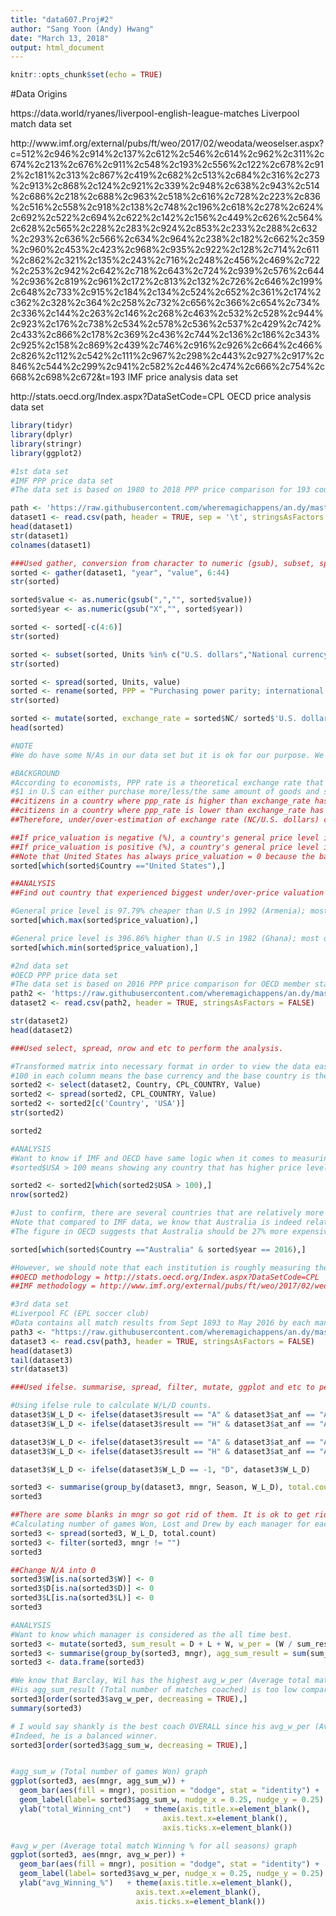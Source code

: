 ---
title: "data607.Proj#2"
author: "Sang Yoon (Andy) Hwang"
date: "March 13, 2018"
output: html_document
---

```{r setup, include=FALSE}
knitr::opts_chunk$set(echo = TRUE)
```

#Data Origins

https://data.world/ryanes/liverpool-english-league-matches
Liverpool match data set

http://www.imf.org/external/pubs/ft/weo/2017/02/weodata/weoselser.aspx?c=512%2c946%2c914%2c137%2c612%2c546%2c614%2c962%2c311%2c674%2c213%2c676%2c911%2c548%2c193%2c556%2c122%2c678%2c912%2c181%2c313%2c867%2c419%2c682%2c513%2c684%2c316%2c273%2c913%2c868%2c124%2c921%2c339%2c948%2c638%2c943%2c514%2c686%2c218%2c688%2c963%2c518%2c616%2c728%2c223%2c836%2c516%2c558%2c918%2c138%2c748%2c196%2c618%2c278%2c624%2c692%2c522%2c694%2c622%2c142%2c156%2c449%2c626%2c564%2c628%2c565%2c228%2c283%2c924%2c853%2c233%2c288%2c632%2c293%2c636%2c566%2c634%2c964%2c238%2c182%2c662%2c359%2c960%2c453%2c423%2c968%2c935%2c922%2c128%2c714%2c611%2c862%2c321%2c135%2c243%2c716%2c248%2c456%2c469%2c722%2c253%2c942%2c642%2c718%2c643%2c724%2c939%2c576%2c644%2c936%2c819%2c961%2c172%2c813%2c132%2c726%2c646%2c199%2c648%2c733%2c915%2c184%2c134%2c524%2c652%2c361%2c174%2c362%2c328%2c364%2c258%2c732%2c656%2c366%2c654%2c734%2c336%2c144%2c263%2c146%2c268%2c463%2c532%2c528%2c944%2c923%2c176%2c738%2c534%2c578%2c536%2c537%2c429%2c742%2c433%2c866%2c178%2c369%2c436%2c744%2c136%2c186%2c343%2c925%2c158%2c869%2c439%2c746%2c916%2c926%2c664%2c466%2c826%2c112%2c542%2c111%2c967%2c298%2c443%2c927%2c917%2c846%2c544%2c299%2c941%2c582%2c446%2c474%2c666%2c754%2c668%2c698%2c672&t=193
IMF price analysis data set

http://stats.oecd.org/Index.aspx?DataSetCode=CPL
OECD price analysis data set

```{r library, include=FALSE}
library(tidyr)
library(dplyr)
library(stringr)
library(ggplot2)
```

```{r q1}
#1st data set
#IMF PPP price data set
#The data set is based on 1980 to 2018 PPP price comparison for 193 countries.

path <- 'https://raw.githubusercontent.com/wheremagichappens/an.dy/master/DATA607/Project2/IMF.txt'
dataset1 <- read.csv(path, header = TRUE, sep = '\t', stringsAsFactors = FALSE)
head(dataset1)
str(dataset1)
colnames(dataset1)

###Used gather, conversion from character to numeric (gsub), subset, spread, rename, mutate and etc to perform the analysis.
sorted <- gather(dataset1, "year", "value", 6:44)
str(sorted)

sorted$value <- as.numeric(gsub(",","", sorted$value))
sorted$year <- as.numeric(gsub("X","", sorted$year))

sorted <- sorted[-c(4:6)]
str(sorted)

sorted <- subset(sorted, Units %in% c("U.S. dollars","National currency", "Purchasing power parity; international dollars"))
str(sorted)

sorted <- spread(sorted, Units, value)
sorted <- rename(sorted, PPP = "Purchasing power parity; international dollars", NC = "National currency")
str(sorted)

sorted <- mutate(sorted, exchange_rate = sorted$NC/ sorted$'U.S. dollars' , ppp_rate = sorted$NC/sorted$PPP, price_valuation = ( (exchange_rate - ppp_rate) / exchange_rate ) * 100)
head(sorted)

#NOTE
#We do have some N/As in our data set but it is ok for our purpose. We can leave them as they are.

#BACKGROUND
#According to economists, PPP rate is a theoretical exchange rate that measures the price difference between a country and United States.
#$1 in U.S can either purchase more/less/the same amount of goods and services in other country. (citation: http://www.oecd.org/sdd/prices-ppp/purchasingpowerparities-frequentlyaskedquestionsfaqs.htm)
##citizens in a country where ppp_rate is higher than exchange_rate has lower purchasing power in their country than in U.S for the same $1 spent; negative price_valuation
##citizens in a country where ppp_rate is lower than exchange_rate has higher purchasing power in their country than in U.S for the same $1 spent; positive price_valuation
##Therefore, under/over-estimation of exchange rate (NC/U.S. dollars) can roughly estimate the price level difference accross the countries.

##If price_valuation is negative (%), a country's general price level is higher (%) than United States.
##If price_valuation is positive (%), a country's general price level is lower (%) than United States.
##Note that United States has always price_valuation = 0 because the base comparision always will be U.S to other countries.
sorted[which(sorted$Country =="United States"),]

##ANALYSIS
##Find out country that experienced biggest under/over-price valuation

#General price level is 97.79% cheaper than U.S in 1992 (Armenia); most under-priced country against U.S
sorted[which.max(sorted$price_valuation),]

#General price level is 396.86% higher than U.S in 1982 (Ghana); most over-priced country against U.S
sorted[which.min(sorted$price_valuation),]
```

```{r q2}
#2nd data set
#OECD PPP price data set
#The data set is based on 2016 PPP price comparison for OECD member states.
path2 <- 'https://raw.githubusercontent.com/wheremagichappens/an.dy/master/DATA607/Project2/OECD.csv'
dataset2 <- read.csv(path2, header = TRUE, stringsAsFactors = FALSE)

str(dataset2)
head(dataset2)

###Used select, spread, nrow and etc to perform the analysis.

#Transformed matrix into necessary format in order to view the data easily. I want to compare how much each country is under/over-priced against U.S.
#100 in each column means the base currency and the base country is the same. (Country = USA, USA = 100 means Country being compared to USA is USA, thus price level is the same)
sorted2 <- select(dataset2, Country, CPL_COUNTRY, Value)
sorted2 <- spread(sorted2, CPL_COUNTRY, Value)
sorted2 <- sorted2[c('Country', 'USA')]
str(sorted2)

sorted2

#ANALYSIS
#Want to know if IMF and OECD have same logic when it comes to measuring relative price difference comparing U.S to other countries.
#sorted$USA > 100 means showing any country that has higher price level than U.S.

sorted2 <- sorted2[which(sorted2$USA > 100),]
nrow(sorted2)

#Just to confirm, there are several countries that are relatively more expensive than U.S, 17 countries.
#Note that compared to IMF data, we know that Australia is indeed relatively more expensive than U.S in 2016 (6.2% more expensive)
#The figure in OECD suggests that Australia should be 27% more expensive than U.S, (National Currency per U.S $), in 2016. Obviously, there is a difference as each institution uses different baskets of goods when it comes calculating price difference.

sorted[which(sorted$Country =="Australia" & sorted$year == 2016),]

#However, we should note that each institution is roughly measuring the relative price difference between U.S and other countries fairly well. Which institution is more accurate? OECD Vs IMF? It depends on how you look at it.
##OECD methodology = http://stats.oecd.org/Index.aspx?DataSetCode=CPL
##IMF methodology = http://www.imf.org/external/pubs/ft/weo/2017/02/weodata/weoselser.aspx?c=512%2c946%2c914%2c137%2c612%2c546%2c614%2c962%2c311%2c674%2c213%2c676%2c911%2c548%2c193%2c556%2c122%2c678%2c912%2c181%2c313%2c867%2c419%2c682%2c513%2c684%2c316%2c273%2c913%2c868%2c124%2c921%2c339%2c948%2c638%2c943%2c514%2c686%2c218%2c688%2c963%2c518%2c616%2c728%2c223%2c836%2c516%2c558%2c918%2c138%2c748%2c196%2c618%2c278%2c624%2c692%2c522%2c694%2c622%2c142%2c156%2c449%2c626%2c564%2c628%2c565%2c228%2c283%2c924%2c853%2c233%2c288%2c632%2c293%2c636%2c566%2c634%2c964%2c238%2c182%2c662%2c359%2c960%2c453%2c423%2c968%2c935%2c922%2c128%2c714%2c611%2c862%2c321%2c135%2c243%2c716%2c248%2c456%2c469%2c722%2c253%2c942%2c642%2c718%2c643%2c724%2c939%2c576%2c644%2c936%2c819%2c961%2c172%2c813%2c132%2c726%2c646%2c199%2c648%2c733%2c915%2c184%2c134%2c524%2c652%2c361%2c174%2c362%2c328%2c364%2c258%2c732%2c656%2c366%2c654%2c734%2c336%2c144%2c263%2c146%2c268%2c463%2c532%2c528%2c944%2c923%2c176%2c738%2c534%2c578%2c536%2c537%2c429%2c742%2c433%2c866%2c178%2c369%2c436%2c744%2c136%2c186%2c343%2c925%2c158%2c869%2c439%2c746%2c916%2c926%2c664%2c466%2c826%2c112%2c542%2c111%2c967%2c298%2c443%2c927%2c917%2c846%2c544%2c299%2c941%2c582%2c446%2c474%2c666%2c754%2c668%2c698%2c672&t=193
```

```{r q3}
#3rd data set
#Liverpool FC (EPL soccer club)
#Data contains all match results from Sept 1893 to May 2016 by each manager.
path3 <- "https://raw.githubusercontent.com/wheremagichappens/an.dy/master/DATA607/Project2/lfc_manager_games.csv"
dataset3 <- read.csv(path3, header = TRUE, stringsAsFactors = FALSE)
head(dataset3)
tail(dataset3)
str(dataset3)

###Used ifelse. summarise, spread, filter, mutate, ggplot and etc to perform analysis.

#Using ifelse rule to calculate W/L/D counts.
dataset3$W_L_D <- ifelse(dataset3$result == "A" & dataset3$at_anf == "Away", "W", -1)
dataset3$W_L_D <- ifelse(dataset3$result == "H" & dataset3$at_anf == "Anfield", "W", dataset3$W_L_D)

dataset3$W_L_D <- ifelse(dataset3$result == "A" & dataset3$at_anf == "Anfield", "L", dataset3$W_L_D)
dataset3$W_L_D <- ifelse(dataset3$result == "H" & dataset3$at_anf == "Away", "L", dataset3$W_L_D)

dataset3$W_L_D <- ifelse(dataset3$W_L_D == -1, "D", dataset3$W_L_D)

sorted3 <- summarise(group_by(dataset3, mngr, Season, W_L_D), total.count = n() )
sorted3

##There are some blanks in mngr so got rid of them. It is ok to get rid of them since those blank managers are very old ones and we won't consider them seriously.
#Calculating number of games Won, Lost and Drew by each manager for each season.
sorted3 <- spread(sorted3, W_L_D, total.count)
sorted3 <- filter(sorted3, mngr != "")
sorted3

##Change N/A into 0
sorted3$W[is.na(sorted3$W)] <- 0
sorted3$D[is.na(sorted3$D)] <- 0
sorted3$L[is.na(sorted3$L)] <- 0
sorted3

#ANALYSIS
#Want to know which manager is considered as the all time best.
sorted3 <- mutate(sorted3, sum_result = D + L + W, w_per = (W / sum_result) * 100)
sorted3 <- summarise(group_by(sorted3, mngr), agg_sum_result = sum(sum_result), agg_sum_w = sum(W), avg_w_per = round((sum(W) / sum(sum_result) ) * 100,0) )
sorted3 <- data.frame(sorted3)

#We know that Barclay, Wil has the highest avg_w_per (Average total match Winning % for all seasons) but we cannot say he is the best coach in Liverpool.
#His agg_sum_result (Total number of matches coached) is too low compared to Benatez, Dalglish, Paisley, Shankly and etc. 
sorted3[order(sorted3$avg_w_per, decreasing = TRUE),]
summary(sorted3)

# I would say shankly is the best coach OVERALL since his avg_w_per (Average total match Winning % for all seasons) is 6th highest when agg_sum_w (Total number of games Won) is the highest among all.
#Indeed, he is a balanced winner.
sorted3[order(sorted3$agg_sum_w, decreasing = TRUE),]


#agg_sum_w (Total number of games Won) graph
ggplot(sorted3, aes(mngr, agg_sum_w)) + 
  geom_bar(aes(fill = mngr), position = "dodge", stat = "identity") + 
  geom_label(label= sorted3$agg_sum_w, nudge_x = 0.25, nudge_y = 0.25) +
  ylab("total_Winning_cnt")   + theme(axis.title.x=element_blank(),
                                  axis.text.x=element_blank(),
                                  axis.ticks.x=element_blank())

#avg_w_per (Average total match Winning % for all seasons) graph
ggplot(sorted3, aes(mngr, avg_w_per)) + 
  geom_bar(aes(fill = mngr), position = "dodge", stat = "identity") + 
  geom_label(label= sorted3$avg_w_per, nudge_x = 0.25, nudge_y = 0.25) +
  ylab("avg_Winning_%")   + theme(axis.title.x=element_blank(),
                            axis.text.x=element_blank(),
                            axis.ticks.x=element_blank())

```